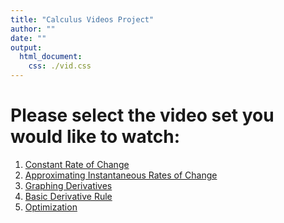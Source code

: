 ```yaml
---
title: "Calculus Videos Project"
author: ""
date: ""
output:
  html_document:
    css: ./vid.css
---
```


# Please select the video set you would like to watch:

<!-- note: do not edit this html file directly -->

1. [Constant Rate of Change](./croc)
2. [Approximating Instantaneous Rates of Change](./arociroc)
3. [Graphing Derivatives](./graphderiv)
4. [Basic Derivative Rule](./derivrules)
6. [Optimization](./opt)

<!--* [5: The Chain Rule](5)-->
<!--* [7: Integrals from Riemann Sums](7)-->
<!--* [8: Antiderivatives](8)-->
